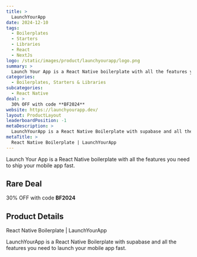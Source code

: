 ```yaml
---
title: >
  LaunchYourApp
date: 2024-12-10
tags:
  - Boilerplates
  - Starters
  - Libraries
  - React
  - NextJs
logo: /static/images/product/launchyourapp/logo.png
summary: >
  Launch Your App is a React Native boilerplate with all the features you need to ship your mobile app fast.
categories:
  - Boilerplates, Starters & Libraries
subcategories:
  - React Native
deal: >
  30% OFF with code **BF2024**
website: https://launchyourapp.dev/
layout: ProductLayout
leaderboardPosition: -1
metaDescription: >
  LaunchYourApp is a React Native Boilerplate with supabase and all the features you need to launch your mobile app fast.
metaTitle: >
  React Native Boilerplate | LaunchYourApp
---
```

Launch Your App is a React Native boilerplate with all the features you need to ship your mobile app fast.

## Rare Deal

30% OFF with code **BF2024**

## Product Details

React Native Boilerplate | LaunchYourApp

LaunchYourApp is a React Native Boilerplate with supabase and all the features you need to launch your mobile app fast.

